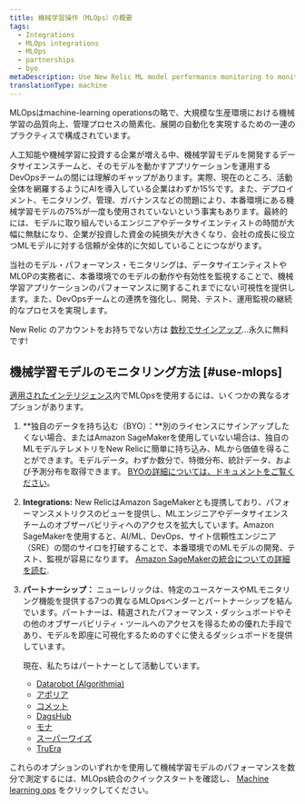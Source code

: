 ```yaml
---
title: 機械学習操作（MLOps）の概要
tags:
  - Integrations
  - MLOps integrations
  - MLOps
  - partnerships
  - byo
metaDescription: Use New Relic ML model performance monitoring to monitor and observe the performance of your machine learning models.
translationType: machine
---
```


MLOpsはmachine-learning operationsの略で、大規模な生産環境における機械学習の品質向上、管理プロセスの簡素化、展開の自動化を実現するための一連のプラクティスで構成されています。

人工知能や機械学習に投資する企業が増える中、機械学習モデルを開発するデータサイエンスチームと、そのモデルを動かすアプリケーションを運用するDevOpsチームの間には理解のギャップがあります。実際、現在のところ、活動全体を網羅するようにAIを導入している企業はわずか15%です。また、デプロイメント、モニタリング、管理、ガバナンスなどの問題により、本番環境にある機械学習モデルの75%が一度も使用されていないという事実もあります。最終的には、モデルに取り組んでいるエンジニアやデータサイエンティストの時間が大幅に無駄になり、企業が投資した資金の純損失が大きくなり、会社の成長に役立つMLモデルに対する信頼が全体的に欠如していることにつながります。

当社のモデル・パフォーマンス・モニタリングは、データサイエンティストやMLOPの実務者に、本番環境でのモデルの動作や有効性を監視することで、機械学習アプリケーションのパフォーマンスに関するこれまでにない可視性を提供します。また、DevOpsチームとの連携を強化し、開発、テスト、運用監視の継続的なプロセスを実現します。

New Relic のアカウントをお持ちでない方は [数秒でサインアップ](https://newrelic.com/signup)...永久に無料です!

## 機械学習モデルのモニタリング方法 [#use-mlops]

[適用されたインテリジェンス](/docs/alerts-applied-intelligence/new-relic-alerts/get-started/introduction-applied-intelligence/)内でMLOpsを使用するには、いくつかの異なるオプションがあります。

1. **独自のデータを持ち込む（BYO）：**別のライセンスにサインアップしたくない場合、またはAmazon SageMakerを使用していない場合は、独自のMLモデルテレメトリをNew Relicに簡単に持ち込み、MLから価値を得ることができます。モデルデータ。わずか数分で、特徴分布、統計データ、および予測分布を取得できます。 [BYOの詳細については、ドキュメントをご覧ください](/docs/alerts-applied-intelligence/mlops/bring-your-own/mlops-byo)。

2. **Integrations:** New RelicはAmazon SageMakerとも提携しており、パフォーマンスメトリクスのビューを提供し、MLエンジニアやデータサイエンスチームのオブザーバビリティへのアクセスを拡大しています。Amazon SageMakerを使用すると、AI/ML、DevOps、サイト信頼性エンジニア（SRE）の間のサイロを打破することで、本番環境でのMLモデルの開発、テスト、監視が容易になります。 [Amazon SageMakerの統合についての詳細を読む](/docs/mlops/integrations/aws-sagemaker-mlops-integration/).

3. **パートナーシップ：** ニューレリックは、特定のユースケースやMLモニタリング機能を提供する7つの異なるMLOpsベンダーとパートナーシップを結んでいます。パートナーは、精選されたパフォーマンス・ダッシュボードやその他のオブザーバビリティ・ツールへのアクセスを得るための優れた手段であり、モデルを即座に可視化するためのすぐに使えるダッシュボードを提供しています。

   現在、私たちはパートナーとして活動しています。

   * [Datarobot (Algorithmia)](/docs/alerts-applied-intelligence/mlops/integrations/datarobot-mlops-integration/)
   * [アポリア](/docs/alerts-applied-intelligence/mlops/integrations/aporia-mlops-integration/)
   * [コメット](/docs/alerts-applied-intelligence/mlops/integrations/comet-mlops-integration/)
   * [DagsHub](/docs/alerts-applied-intelligence/mlops/integrations/dagshub-mlops-integration/)
   * [モナ](/docs/alerts-applied-intelligence/mlops/integrations/mona-mlops-integration/)
   * [スーパーワイズ](/docs/alerts-applied-intelligence/mlops/integrations/superwise-mlops-integration/)
   * [TruEra](/docs/alerts-applied-intelligence/mlops/integrations/truera-mlops-integration/)

これらのオプションのいずれかを使用して機械学習モデルのパフォーマンスを数分で測定するには、MLOps統合のクイックスタートを確認し、 [Machine learning ops](https://newrelic.com/instant-observability/?category=machine-learning-ops) をクリックしてください。